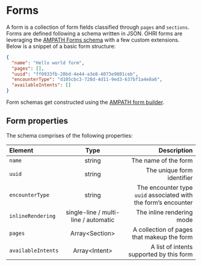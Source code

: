 # Forms

A form is a collection of form fields classified through `pages` and `sections`. Forms are defined following a schema written in JSON. OHRI forms are leveraging the [AMPATH Forms schema](https://ampath-forms.vercel.app/core-concepts) with a few custom extensions. Below is a snippet of a basic form structure:

```json copy
{
  "name": "Hello world form",
  "pages": [],
  "uuid": "ff0933fb-20bd-4e44-a3e8-4073e9801ceb",
  "encounterType": "d105cbc3-728d-4d11-9ed3-637bf1a4e8a6",
  "availableIntents": []
}
```

Form schemas get constructed using the [AMPATH form builder](https://ampath-forms.vercel.app/getting-started#create-a-form).

## Form properties

The schema comprises of the following properties:

| Element            |                 Type                 |                                                    Description |
| :----------------- | :----------------------------------: | -------------------------------------------------------------: |
| `name`             |                string                |                                           The name of the form |
| `uuid`             |                string                |                                     The unique form identifier |
| `encounterType`    |                string                | The encounter type `uuid` associated with the form’s encounter |
| `inlineRendering`  | single-line / multi-line / automatic |                                      The inline rendering mode |
| `pages`            |           Array\<Section\>           |                     A collection of pages that makeup the form |
| `availableIntents` |           Array\<Intent\>            |                       A list of intents supported by this form |
